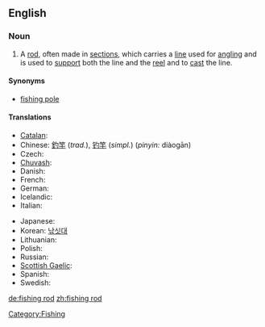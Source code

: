 ==English==
{{wikipedia}}

===Noun===
{{en-noun|sg=[[fishing]] [[rod]]}}

# A [[rod]], often made in [[sections]], which carries a [[line]] used for [[angling]] and is used to [[support]] both the line and the [[reel]] and to [[cast]] the line.

====Synonyms====
* [[fishing pole]]

====Translations====
{{trans-top|rod used for angling}}
* [[Catalan]]: {{t+|ca|canya de pescar|f}}
* Chinese: [[釣竿]] (''trad.''), [[钓竿]] (''simpl.'') (''pinyin:'' diàogān)
* Czech: {{t-|cs|rybářský prut|m}}
* [[Chuvash]]: {{tø|cv|вăлта|sc=Cyrl|xs=Chuvash}}
* Danish: {{t+|da|fiskestang|c}}
* French: {{t+|fr|canne à pêche|f}}
* German: {{t+|de|Angelrute|f}}
* Icelandic: {{t+|is|veiðistöng|f}}
* Italian: {{t-|it|canna da pesca|f}}
{{trans-mid}}
* Japanese: {{t-|ja|釣り竿|tr=tsurizao|sc=Jpan}}
* Korean: [[낚싯대]]
* Lithuanian: {{t+|lt|meškerė|xs=Lithuanian}}
* Polish: {{t+|pl|wędka|f}}
* Russian: {{t+|ru|удочка|sc=Cyrl}}
* [[Scottish Gaelic]]: {{t-|gd|slat-iasgaich|f}}
* Spanish: {{t+|es|caña de pesca|f}}
* Swedish: {{t+|sv|fiskespö|c}}
{{trans-bottom}}

[[Category:Fishing]]

[[de:fishing rod]]
[[zh:fishing rod]]
